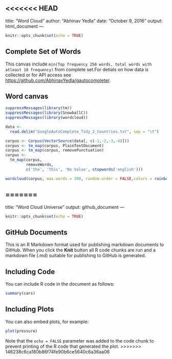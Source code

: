 <<<<<<< HEAD
---
title: "Word Cloud"
author: "Abhinav Yedla"
date: "October 9, 2016"
output: html_document
---

```r
knitr::opts_chunk$set(echo = TRUE)
```

## Complete Set of Words

This canvas include `min(Top frequency 250 words, total words with atleast 10 frequency)` from complete set.For detials on how data is collected or for API access see <https://github.com/AbhinavYedla/gautocompleter>.

## Word canvas

```r
suppressMessages(library(tm))
suppressMessages(library(SnowballC))
suppressMessages(library(wordcloud))

data <-
  read.delim("GoogleAutoComplete_Tidy_2_Countries.txt", sep = "\t")

corpus <- Corpus(VectorSource(data[, c(-1,-2,-3,-4)]))
corpus <- tm_map(corpus, PlainTextDocument)
corpus <- tm_map(corpus, removePunctuation)
corpus <-
  tm_map(corpus,
         removeWords,
         c('the', 'this', 'No Value', stopwords('english')))

wordcloud(corpus, max.words = 300, random.order = FALSE,colors = rainbow(n = 100),min.freq = 10)
```
=======
---
title: "Word Cloud Universe"
output: github_document
---

```r
knitr::opts_chunk$set(echo = TRUE)
```

## GitHub Documents

This is an R Markdown format used for publishing markdown documents to GitHub. When you click the **Knit** button all R code chunks are run and a markdown file (.md) suitable for publishing to GitHub is generated.

## Including Code

You can include R code in the document as follows:

```r
summary(cars)
```

## Including Plots

You can also embed plots, for example:

```r
plot(pressure)
```

Note that the `echo = FALSE` parameter was added to the code chunk to prevent printing of the R code that generated the plot.
>>>>>>> 146238c6ca180b86f74fe90b6ce5640c6a36aa06
